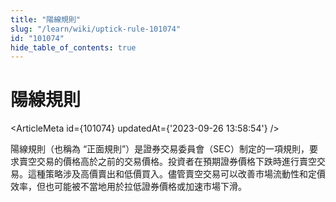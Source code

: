 ```yaml
---
title: "陽線規則"
slug: "/learn/wiki/uptick-rule-101074"
id: "101074"
hide_table_of_contents: true
---
```



# 陽線規則

<ArticleMeta id={101074} updatedAt={'2023-09-26 13:58:54'} />
<div className='border-solid border-b border-t-0 my-4 border-[var(--ifm-color-gray-300)]' />

陽線規則（也稱為 “正面規則”）是證券交易委員會（SEC）制定的一項規則，要求賣空交易的價格高於之前的交易價格。投資者在預期證券價格下跌時進行賣空交易。這種策略涉及高價賣出和低價買入。儘管賣空交易可以改善市場流動性和定價效率，但也可能被不當地用於拉低證券價格或加速市場下滑。
